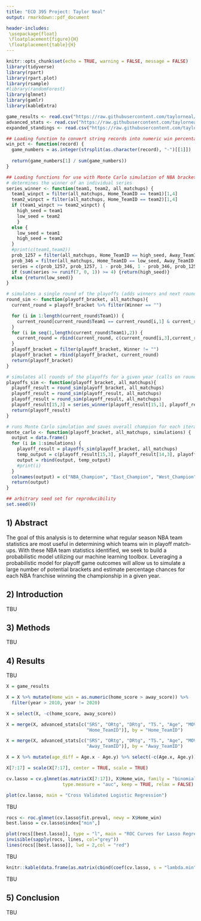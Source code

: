 ```yaml
---
title: "ECO 395 Project: Taylor Neal"
output: rmarkdown::pdf_document

header-includes:
 \usepackage{float}
 \floatplacement{figure}{H}
 \floatplacement{table}{H}
---
```


```r
knitr::opts_chunk$set(echo = TRUE, warning = FALSE, message = FALSE)
library(tidyverse)
library(rpart)
library(rpart.plot)
library(rsample) 
#library(randomForest)
library(glmnet)
library(gamlr)
library(kableExtra)

game_results <- read.csv("https://raw.githubusercontent.com/taylorneal/eco395-project/main/data/clean/game_results.csv", header = TRUE)
advanced_stats <- read.csv("https://raw.githubusercontent.com/taylorneal/eco395-project/main/data/clean/advanced_stats.csv", header = TRUE)
expanded_standings <- read.csv("https://raw.githubusercontent.com/taylorneal/eco395-project/main/data/clean/expanded_standings.csv", header = TRUE)

## Loading function to convert string records into numeric win percentages
win_pct <- function(record) {
  game_numbers = as.integer(strsplit(as.character(record), "-")[[1]])
  
  return(game_numbers[1] / sum(game_numbers))
} 

## Loading functions for use with Monte Carlo simulation of NBA brackets
# determines the winner of an individual series
series_winner <- function(team1, team2, all_matchups) {
  team1_winpct = filter(all_matchups, Home_TeamID == team1)[1,4]
  team2_winpct = filter(all_matchups, Home_TeamID == team2)[1,4]
  if (team1_winpct >= team2_winpct) {
    high_seed = team1
    low_seed = team2
    }
  else {
    low_seed = team1
    high_seed = team2
  }
  #print(c(team1,team2))
  prob_1257 = filter(all_matchups, Home_TeamID == high_seed, Away_TeamID == low_seed)[3]
  prob_346 = filter(all_matchups, Home_TeamID == low_seed, Away_TeamID == high_seed)[3]
  series = c(prob_1257, prob_1257, 1 - prob_346, 1 - prob_346, prob_1257, 1 - prob_346, prob_1257)
  if (sum(series >= runif(7, 0, 1)) >= 4) {return(high_seed)}
  else {return(low_seed)}
}

# simulates a single round of the playoffs (adds winners and next round matchups to dataframe)
round_sim <- function(playoff_bracket, all_matchups){
  current_round = playoff_bracket %>% filter(Winner == "")

  for (i in 1:length(current_round$Team1)) {
    current_round[current_round$Team1 == current_round[i,1] & current_round$Team2 == current_round[i,2],3] = series_winner(current_round[i,1], current_round[i,2], all_matchups)
  }
  for (i in seq(1,length(current_round$Team1),2)) {
    current_round = rbind(current_round, c(current_round[i,3],current_round[i+1,3],""))
  }
  playoff_bracket = filter(playoff_bracket, Winner != "")
  playoff_bracket = rbind(playoff_bracket, current_round)
  return(playoff_bracket)
}

# simulates all rounds of the playoffs for a given year (calls on round_sim above)
playoffs_sim <- function(playoff_bracket, all_matchups){
  playoff_result = round_sim(playoff_bracket, all_matchups)
  playoff_result = round_sim(playoff_result, all_matchups)
  playoff_result = round_sim(playoff_result, all_matchups)
  playoff_result[15,3] = series_winner(playoff_result[15,1], playoff_result[15,2],all_matchups)
  return(playoff_result)
}

# runs Monte Carlo simulation and saves overall champion for each iteration (as well as conference champs)
monte_carlo <- function(playoff_bracket, all_matchups, simulations) {
  output = data.frame()
  for (i in 1:simulations) {
    playoff_result = playoffs_sim(playoff_bracket, all_matchups)
    temp_output = c(playoff_result[15,3], playoff_result[14,3], playoff_result[13,3])
    output = rbind(output, temp_output)
    #print(i)
  }
  colnames(output) = c("NBA_Champion", "East_Champion", "West_Champion")
  return(output)
}

## arbitrary seed set for reproducibility
set.seed(9)
```

## 1) Abstract


The goal of this analysis is to determine what regular season NBA team statistics are most useful in determining which teams win in playoff match-ups. With these NBA team statistics identified, we seek to build a probabilistic model utilizing our machine learning toolbox. Leveraging a probabilistic model for playoff game outcomes will allow us to simulate a large number of potential brackets and estimate percentage chances for each NBA franchise winning the championship in a given year.


## 2) Introduction


TBU


## 3) Methods


TBU


## 4) Results


TBU

```r

X = game_results

X = X %>% mutate(Home_win = as.numeric(home_score > away_score)) %>%
  filter(year > 2010, year != 2020)

X = select(X, -c(home_score, away_score))

X = merge(X, advanced_stats[c("SRS", "ORtg", "DRtg", "TS.", "Age", "MOV", 
                              "Home_TeamID")], by = "Home_TeamID")

X = merge(X, advanced_stats[c("SRS", "ORtg", "DRtg", "TS.", "Age", "MOV", 
                              "Away_TeamID")], by = "Away_TeamID")

X = X %>% mutate(age_diff = Age.x - Age.y) %>% select(-c(Age.x, Age.y))

X[7:17] = scale(X[7:17], center = TRUE, scale = TRUE)

cv.lasso = cv.glmnet(as.matrix(X[7:17]), X$Home_win, family = "binomial", 
                     type.measure = "auc", keep = TRUE, relax = FALSE)

plot(cv.lasso, main = "Cross Validated Logistic Regression")

```


TBU

```r

rocs <- roc.glmnet(cv.lasso$fit.preval, newy = X$Home_win)
best.lasso = cv.lasso$index["min",]

plot(rocs[[best.lasso]], type = "l", main = "ROC Curves for Lasso Regressions")
invisible(sapply(rocs, lines, col="grey"))
lines(rocs[[best.lasso]], lwd = 2,col = "red")

```


TBU

```r

knitr::kable(data.frame(as.matrix(cbind(coef(cv.lasso, s = "lambda.min"), coef(cv.lasso, s = "lambda.1se")))), col.names = c("Max AUC", "One se"), digits = 3, format = "latex", caption = "Coefficients for our Lasso regression where area under the ROC curve is maximized and the most penalized regression within one standard error of the optimum solution.")

```

TBU



## 5) Conclusion


TBU